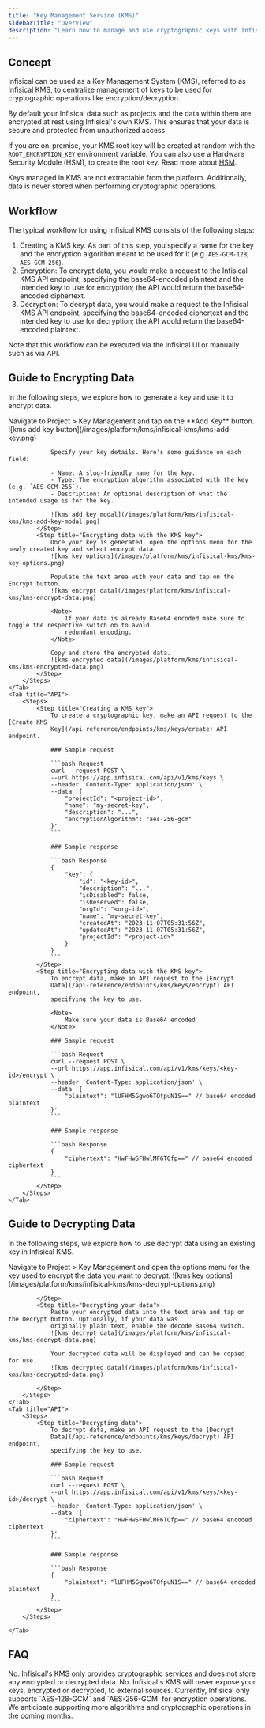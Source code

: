 ```yaml
---
title: "Key Management Service (KMS)"
sidebarTitle: "Overview"
description: "Learn how to manage and use cryptographic keys with Infisical."
---
```


## Concept

Infisical can be used as a Key Management System (KMS), referred to as Infisical KMS, to centralize management of keys to be used for cryptographic operations like encryption/decryption.

By default your Infisical data such as projects and the data within them are encrypted at rest using Infisical's own KMS. This ensures that your data is secure and protected from unauthorized access.

If you are on-premise, your KMS root key will be created at random with the `ROOT_ENCRYPTION_KEY` environment variable. You can also use a Hardware Security Module (HSM), to create the root key. Read more about [HSM](/docs/documentation/platform/kms/encryption-strategies). 

<Note>
  Keys managed in KMS are not extractable from the platform. Additionally, data
  is never stored when performing cryptographic operations.
</Note>

## Workflow

The typical workflow for using Infisical KMS consists of the following steps:

1. Creating a KMS key. As part of this step, you specify a name for the key and the encryption algorithm meant to be used for it (e.g. `AES-GCM-128`, `AES-GCM-256`).
2. Encryption: To encrypt data, you would make a request to the Infisical KMS API endpoint, specifying the base64-encoded plaintext and the intended key to use for encryption; the API would return the base64-encoded ciphertext.
3. Decryption: To decrypt data, you would make a request to the Infisical KMS API endpoint, specifying the base64-encoded ciphertext and the intended key to use for decryption; the API would return the base64-encoded plaintext.

<Note>
  Note that this workflow can be executed via the Infisical UI or manually such
  as via API.
</Note>

## Guide to Encrypting Data

In the following steps, we explore how to generate a key and use it to encrypt data.

<Tabs>
    <Tab title="Infisical UI">
        <Steps>
            <Step title="Creating a KMS key">
                Navigate to Project > Key Management and tap on the **Add Key** button.
                ![kms add key button](/images/platform/kms/infisical-kms/kms-add-key.png)

                Specify your key details. Here's some guidance on each field:

                - Name: A slug-friendly name for the key.
                - Type: The encryption algorithm associated with the key (e.g. `AES-GCM-256`).
                - Description: An optional description of what the intended usage is for the key.

                ![kms add key modal](/images/platform/kms/infisical-kms/kms-add-key-modal.png)
            </Step>
            <Step title="Encrypting data with the KMS key">
                Once your key is generated, open the options menu for the newly created key and select encrypt data.
                ![kms key options](/images/platform/kms/infisical-kms/kms-key-options.png)

                Populate the text area with your data and tap on the Encrypt button.
                ![kms encrypt data](/images/platform/kms/infisical-kms/kms-encrypt-data.png)

                <Note>
                    If your data is already Base64 encoded make sure to toggle the respective switch on to avoid
                    redundant encoding.
                </Note>

                Copy and store the encrypted data.
                ![kms encrypted data](/images/platform/kms/infisical-kms/kms-encrypted-data.png)
            </Step>
        </Steps>
    </Tab>
    <Tab title="API">
        <Steps>
            <Step title="Creating a KMS key">
                To create a cryptographic key, make an API request to the [Create KMS
                Key](/api-reference/endpoints/kms/keys/create) API endpoint.

                ### Sample request

                ```bash Request
                curl --request POST \
                --url https://app.infisical.com/api/v1/kms/keys \
                --header 'Content-Type: application/json' \
                --data '{
                    "projectId": "<project-id>",
                    "name": "my-secret-key",
                    "description": "...",
                    "encryptionAlgorithm": "aes-256-gcm"
                }'
                ```

                ### Sample response

                ```bash Response
                {
                    "key": {
                        "id": "<key-id>",
                        "description": "...",
                        "isDisabled": false,
                        "isReserved": false,
                        "orgId": "<org-id>",
                        "name": "my-secret-key",
                        "createdAt": "2023-11-07T05:31:56Z",
                        "updatedAt": "2023-11-07T05:31:56Z",
                        "projectId": "<project-id>"
                    }
                }
                ```
            </Step>
            <Step title="Encrypting data with the KMS key">
                To encrypt data, make an API request to the [Encrypt
                Data](/api-reference/endpoints/kms/keys/encrypt) API endpoint,
                specifying the key to use.

                <Note>
                    Make sure your data is Base64 encoded
                </Note>

                ### Sample request

                ```bash Request
                curl --request POST \
                --url https://app.infisical.com/api/v1/kms/keys/<key-id>/encrypt \
                --header 'Content-Type: application/json' \
                --data '{
                    "plaintext": "lUFHM5Ggwo6TOfpuN1S==" // base64 encoded plaintext
                }'
                ```

                ### Sample response

                ```bash Response
                {
                    "ciphertext": "HwFHwSFHwlMF6TOfp==" // base64 encoded ciphertext
                }
                ```
            </Step>
        </Steps>
    </Tab>

</Tabs>

## Guide to Decrypting Data

In the following steps, we explore how to use decrypt data using an existing key in Infisical KMS.

<Tabs>
    <Tab title="Infisical UI">
        <Steps>
            <Step title="Accessing your key">
                Navigate to Project > Key Management and open the options menu for the key used to encrypt the data
                you want to decrypt.
                ![kms key options](/images/platform/kms/infisical-kms/kms-decrypt-options.png)

            </Step>
            <Step title="Decrypting your data">
                Paste your encrypted data into the text area and tap on the Decrypt button. Optionally, if your data was
                originally plain text, enable the decode Base64 switch.
                ![kms decrypt data](/images/platform/kms/infisical-kms/kms-decrypt-data.png)

                Your decrypted data will be displayed and can be copied for use.
                ![kms decrypted data](/images/platform/kms/infisical-kms/kms-decrypted-data.png)

            </Step>
        </Steps>
    </Tab>
    <Tab title="API">
        <Steps>
            <Step title="Decrypting data">
                To decrypt data, make an API request to the [Decrypt
                Data](/api-reference/endpoints/kms/keys/decrypt) API endpoint,
                specifying the key to use.

                ### Sample request

                ```bash Request
                curl --request POST \
                --url https://app.infisical.com/api/v1/kms/keys/<key-id>/decrypt \
                --header 'Content-Type: application/json' \
                --data '{
                    "ciphertext": "HwFHwSFHwlMF6TOfp==" // base64 encoded ciphertext
                }'
                ```

                ### Sample response

                ```bash Response
                {
                    "plaintext": "lUFHM5Ggwo6TOfpuN1S==" // base64 encoded plaintext
                }
                ```
            </Step>
        </Steps>

    </Tab>

</Tabs>

## FAQ

<AccordionGroup>
  <Accordion title="Is my data stored in Infisical KMS?">
    No. Infisical's KMS only provides cryptographic services and does not store
    any encrypted or decrypted data.
  </Accordion>
  <Accordion title="Can key material be accessed outside of Infisical KMS?">
    No. Infisical's KMS will never expose your keys, encrypted or decrypted, to
    external sources.
  </Accordion>
  <Accordion title="What algorithms does Infisical KMS support?">
    Currently, Infisical only supports `AES-128-GCM` and `AES-256-GCM` for
    encryption operations. We anticipate supporting more algorithms and
    cryptographic operations in the coming months.
  </Accordion>
</AccordionGroup>
